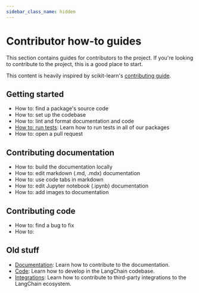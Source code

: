 ```yaml
---
sidebar_class_name: hidden
---
```

# Contributor how-to guides

This section contains guides for contributors to the project. If you're looking to contribute to the project, this is a good place to start.

This content is heavily inspired by scikit-learn's [contributing guide](https://scikit-learn.org/dev/developers/contributing.html).

## Getting started

- How to: find a package's source code
- How to: set up the codebase
- How to: lint and format documentation and code
- [How to: run tests](./testing.mdx): Learn how to run tests in all of our packages
- How to: open a pull request

## Contributing documentation

- How to: build the documentation locally
- How to: edit markdown (.md, .mdx) documentation
- How to: use code tabs in markdown
- How to: edit Jupyter notebook (.ipynb) documentation
- How to: add images to documentation

## Contributing code

- How to: find a bug to fix
- How to: 

## Old stuff
- [Documentation](./documentation.mdx): Learn how to contribute to the documentation.
- [Code](./code.mdx): Learn how to develop in the LangChain codebase.
- [Integrations](./integrations.mdx): Learn how to contribute to third-party integrations to the LangChain ecosystem.